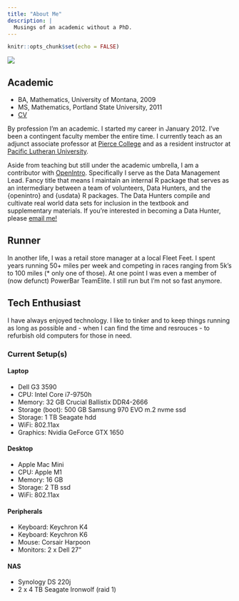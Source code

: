 ```yaml
---
title: "About Me"
description: |
  Musings of an academic without a PhD.
---
```


```r
knitr::opts_chunk$set(echo = FALSE)
```

![](images/profile.jpg)

## Academic 
* BA, Mathematics, University of Montana, 2009
* MS, Mathematics, Portland State University, 2011
* [CV](https://npaterno.github.io/left_coast_stats/npaterno_cv.pdf)

By profession I'm an academic. I started my career in January 2012. I've been a contingent faculty member the entire time. I currently teach as an adjunct associate professor at [Pierce College](https://pierce.ctc.edu) and as a resident instructor at [Pacific Lutheran University](https://www.plu.edu). 

Aside from teaching but still under the academic umbrella, I am a contributor with [OpenIntro](https://www.openintro.org). Specifically I serve as the Data Management Lead. Fancy title that means I maintain an internal R package that serves as an intermediary between a team of volunteers, Data Hunters, and the \{openintro\} and \{usdata\} R packages. The Data Hunters compile and cultivate real world data sets for inclusion in the textbook and supplementary materials. If you're interested in becoming a Data Hunter, please [email me!](mailto:nick@openintro.org)

## Runner 
In another life, I was a retail store manager at a local Fleet Feet. I spent years running 50+ miles per week and competing in races ranging from 5k's to 100 miles (* only one of those). At one point I was even a member of (now defunct) PowerBar TeamElite. I still run but I'm not so fast anymore.

## Tech Enthusiast 
I have always enjoyed technology. I like to tinker and to keep things running as long as possible and - when I can find the time and resrouces - to refurbish old computers for those in need. 

### Current Setup(s)

#### Laptop
* Dell G3 3590
* CPU: Intel Core i7-9750h
* Memory: 32 GB Crucial Ballistix DDR4-2666 
* Storage (boot): 500 GB Samsung 970 EVO m.2 nvme ssd
* Storage: 1 TB Seagate hdd
* WiFi: 802.11ax
* Graphics: Nvidia GeForce GTX 1650

#### Desktop
* Apple Mac Mini
* CPU: Apple M1
* Memory: 16 GB
* Storage: 2 TB ssd
* WiFi: 802.11ax

#### Peripherals
* Keyboard: Keychron K4
* Keyboard: Keychron K6
* Mouse: Corsair Harpoon
* Monitors: 2 x Dell 27"

#### NAS
* Synology DS 220j
* 2 x 4 TB Seagate Ironwolf (raid 1)
